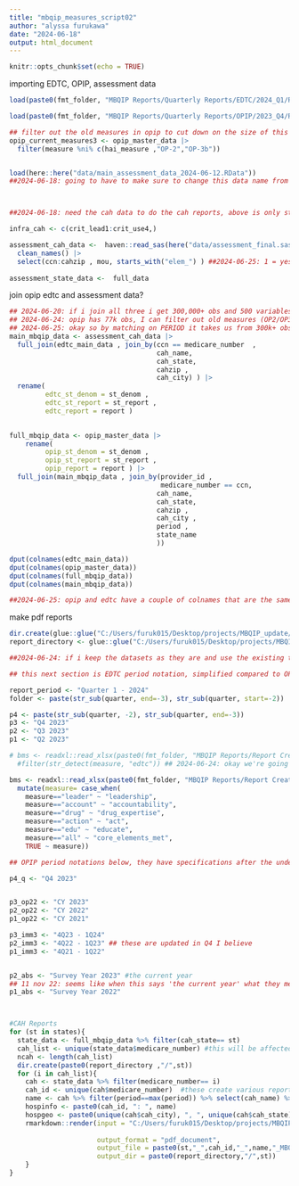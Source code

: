 ```yaml
---
title: "mbqip_measures_script02"
author: "alyssa furukawa"
date: "2024-06-18"
output: html_document
---
```


```r
knitr::opts_chunk$set(echo = TRUE)
```

importing EDTC, OPIP, assessment data 

```r
load(paste0(fmt_folder, "MBQIP Reports/Quarterly Reports/EDTC/2024_Q1/R/Data/edtcdata_2024_Q1_2024-05-21.RData"))

load(paste0(fmt_folder, "MBQIP Reports/Quarterly Reports/OPIP/2023_Q4/R/Data/opipdata_2023_Q4_2024-06-14.RData"))

## filter out the old measures in opip to cut down on the size of this dataset
opip_current_measures3 <- opip_master_data |> 
  filter(measure %ni% c(hai_measure ,"OP-2","OP-3b"))


load(here::here("data/main_assessment_data_2024-06-12.RData"))
##2024-06-18: going to have to make sure to change this data name from "full data" in the future BEFORE saving but for now



##2024-06-18: need the cah data to do the cah reports, above is only state 

infra_cah <- c(crit_lead1:crit_use4,)

assessment_cah_data <-  haven::read_sas(here("data/assessment_final.sas7bdat")) |> 
  clean_names() |> 
  select(ccn:cahzip , mou, starts_with("elem_") ) ##2024-06-25: 1 = yes, 2 = no, based on MOU column , double check -af 
 
assessment_state_data <-  full_data 
```

join opip edtc and assessment data?
```r
## 2024-06-20: if i join all three i get 300,000+ obs and 500 variables and I just think there's probably an easier/better way especially since I am getting the "many to many relationship" warning when I join OPIP -af
## 2024-06-24: opip has 77k obs, I can filter out old measures (OP2/OP3) and deselect columns so they match on ID, state, zip? instead of many to many, but I think the many to many is also because the data isn't tidy aka there's multiple rows per CAH? but there's still no reason for the 77k obs to turn into 300k when joined with assessment (1370) and edtc (5365)... is it easier to just keep them separate and call each dataset separately? or combine assessment and edtc but leave opip? -af
## 2024-06-25: okay so by matching on PERIOD it takes us from 300k+ obs to 77k which is roughly similar to the opip original data... need to make sure it's not going to cause problems in trying to write the different tables etc -af  
main_mbqip_data <- assessment_cah_data |> 
  full_join(edtc_main_data , join_by(ccn == medicare_number  , 
                                     cah_name,
                                     cah_state,
                                     cahzip ,
                                     cah_city) ) |> 
  rename(
         edtc_st_denom = st_denom ,
         edtc_st_report = st_report ,
         edtc_report = report )
 

full_mbqip_data <- opip_master_data |> 
    rename(
         opip_st_denom = st_denom ,
         opip_st_report = st_report ,
         opip_report = report ) |> 
  full_join(main_mbqip_data , join_by(provider_id ,
                                      medicare_number == ccn, 
                                     cah_name,
                                     cah_state,
                                     cahzip ,
                                     cah_city ,
                                     period ,
                                     state_name
                                     ))

dput(colnames(edtc_main_data))
dput(colnames(opip_master_data))
dput(colnames(full_mbqip_data))
dput(colnames(main_mbqip_data))

##2024-06-25: opip and edtc have a couple of colnames that are the same, is there a way to merge them without causing problems??? -af 


```
make pdf reports
```r

dir.create(glue::glue("C:/Users/furuk015/Desktop/projects/MBQIP_update/reports/{quarter}"))
report_directory <- glue::glue("C:/Users/furuk015/Desktop/projects/MBQIP_update/reports/{quarter}")

##2024-06-24: if i keep the datasets as they are and use the existing templates to do the new templtes, i just need to make sure the periods are labeled correctly across the various portions, which is also going to include asking megan if the quarters are always going to be misaligned in the reports -af

## this next section is EDTC period notation, simplified compared to OPIP 

report_period <- "Quarter 1 - 2024"
folder <- paste(str_sub(quarter, end=-3), str_sub(quarter, start=-2))

p4 <- paste(str_sub(quarter, -2), str_sub(quarter, end=-3))
p3 <- "Q4 2023"
p2 <- "Q3 2023"
p1 <- "Q2 2023"

# bms <- readxl::read_xlsx(paste0(fmt_folder, "MBQIP Reports/Report Creation and Processes/Report Benchmarks_10_04_23.xlsx")) %>%
  #filter(str_detect(measure, "edtc")) ## 2024-06-24: okay we're going to need to address the benchmarks notation because bms here is JUST edtc and not opip, can I just call the benchmarks in general and then filter in the template when I need edtc or opip? -af 

bms <- readxl::read_xlsx(paste0(fmt_folder, "MBQIP Reports/Report Creation and Processes/Report Benchmarks_10_04_23.xlsx"))  |> 
  mutate(measure= case_when(
    measure=="leader" ~ "leadership",
    measure=="account" ~ "accountability",
    measure=="drug" ~ "drug_expertise",
    measure=="action" ~ "act",
    measure=="edu" ~ "educate",
    measure=="all" ~ "core_elements_met",
    TRUE ~ measure)) 

## OPIP period notations below, they have specifications after the underscore which is different than EDTC 

p4_q <- "Q4 2023"


p3_op22 <- "CY 2023" 
p2_op22 <- "CY 2022"
p1_op22 <- "CY 2021"

p3_imm3 <- "4Q23 - 1Q24"
p2_imm3 <- "4Q22 - 1Q23" ## these are updated in Q4 I believe
p1_imm3 <- "4Q21 - 1Q22"


p2_abs <- "Survey Year 2023" #the current year
## 11 nov 22: seems like when this says 'the current year' what they meant was 'the most recent year of ABS data' which here appears to be 2021 not 2022 , needs to be updated in Q4 -af 
p1_abs <- "Survey Year 2022"



#CAH Reports
for (st in states){
  state_data <- full_mbqip_data %>% filter(cah_state== st)
  cah_list <- unique(state_data$medicare_number) #this will be affected if any medicare # is missing a 0...
  ncah <- length(cah_list)
  dir.create(paste0(report_directory ,"/",st))
  for (i in cah_list){
    cah <- state_data %>% filter(medicare_number== i)
    cah_id <- unique(cah$medicare_number)  #these create various report values
    name <- cah %>% filter(period==max(period)) %>% select(cah_name) %>% unlist(use.names = FALSE) #unique isn't ideal here
    hospinfo <- paste0(cah_id, ": ", name)
    hospgeo <- paste0(unique(cah$cah_city), ", ", unique(cah$cah_state), ", ", unique(cah$cahzip))
    rmarkdown::render(input = "C:/Users/furuk015/Desktop/projects/MBQIP_update/R/mbqip_measures_cah_template.Rmd",
                    
                      output_format = "pdf_document",
                      output_file = paste0(st,"_",cah_id,"_",name,"_MBQIP_",quarter,".pdf"),
                      output_dir = paste0(report_directory,"/",st)) 
    }
}
```

